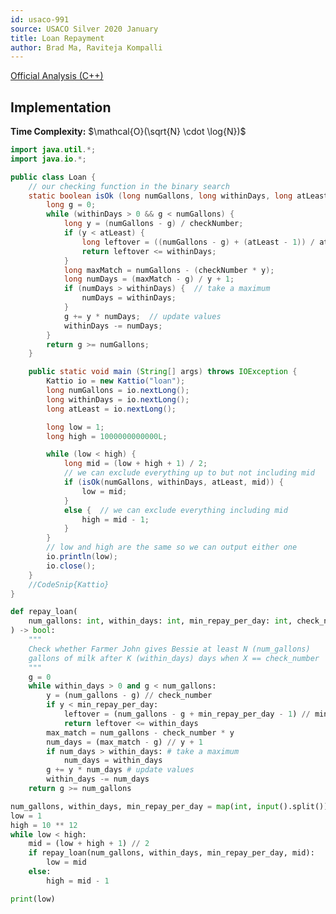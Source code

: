 ```yaml
---
id: usaco-991
source: USACO Silver 2020 January
title: Loan Repayment
author: Brad Ma, Raviteja Kompalli
---
```


[Official Analysis (C++)](http://www.usaco.org/current/data/sol_loan_silver_jan20.html)

## Implementation
**Time Complexity:** $\mathcal{O}(\sqrt{N} \cdot \log{N})$

<LanguageSection>
  
<JavaSection>

```java
import java.util.*;
import java.io.*;

public class Loan {
	// our checking function in the binary search
	static boolean isOk (long numGallons, long withinDays, long atLeast, long checkNumber) {
		long g = 0;
		while (withinDays > 0 && g < numGallons) {
			long y = (numGallons - g) / checkNumber;
			if (y < atLeast) {
				long leftover = ((numGallons - g) + (atLeast - 1)) / atLeast;
				return leftover <= withinDays;
			}
			long maxMatch = numGallons - (checkNumber * y);
			long numDays = (maxMatch - g) / y + 1;
			if (numDays > withinDays) {  // take a maximum
				numDays = withinDays;
			}
			g += y * numDays;  // update values
			withinDays -= numDays;
		}
		return g >= numGallons;
	}

	public static void main (String[] args) throws IOException {
		Kattio io = new Kattio("loan");
		long numGallons = io.nextLong();
		long withinDays = io.nextLong();
		long atLeast = io.nextLong();

		long low = 1;
		long high = 1000000000000L;

		while (low < high) {
			long mid = (low + high + 1) / 2;
			// we can exclude everything up to but not including mid
			if (isOk(numGallons, withinDays, atLeast, mid)) {
				low = mid;
			}
			else {  // we can exclude everything including mid
				high = mid - 1;
			}
		}
		// low and high are the same so we can output either one
		io.println(low);
		io.close();
	}
	//CodeSnip{Kattio}
}
```
  
</JavaSection>
  
<PySection>

```py
def repay_loan(
	num_gallons: int, within_days: int, min_repay_per_day: int, check_number: int
) -> bool: 
	"""
	Check whether Farmer John gives Bessie at least N (num_gallons)
	gallons of milk after K (within_days) days when X == check_number
	"""
	g = 0
	while within_days > 0 and g < num_gallons:
		y = (num_gallons - g) // check_number
		if y < min_repay_per_day:
			leftover = (num_gallons - g + min_repay_per_day - 1) // min_repay_per_day
			return leftover <= within_days
		max_match = num_gallons - check_number * y
		num_days = (max_match - g) // y + 1
		if num_days > within_days: # take a maximum
			num_days = within_days
		g += y * num_days # update values
		within_days -= num_days
	return g >= num_gallons

num_gallons, within_days, min_repay_per_day = map(int, input().split())
low = 1
high = 10 ** 12
while low < high:
	mid = (low + high + 1) // 2
	if repay_loan(num_gallons, within_days, min_repay_per_day, mid):
		low = mid
	else:
		high = mid - 1

print(low)
```
</PySection>
</LanguageSection>
